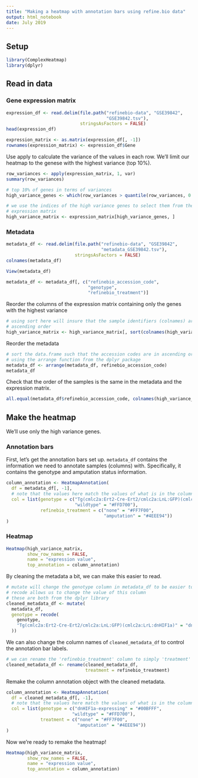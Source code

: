 ```yaml
---
title: "Making a heatmap with annotation bars using refine.bio data"
output: html_notebook
date: July 2019
---
```


## Setup

```r
library(ComplexHeatmap)
library(dplyr)
```

## Read in data

### Gene expression matrix

```r
expression_df <- read.delim(file.path("refinebio-data", "GSE39842", 
                                      "GSE39842.tsv"),
                            stringsAsFactors = FALSE)
head(expression_df)
```

```r
expression_matrix <- as.matrix(expression_df[, -1])
rownames(expression_matrix) <- expression_df$Gene
```

Use apply to calculate the variance of the values in each row.
We'll limit our heatmap to the genese with the highest variance (top 10%).

```r
row_variances <- apply(expression_matrix, 1, var)
summary(row_variances)
```

```r
# top 10% of genes in terms of variances
high_variance_genes <- which(row_variances > quantile(row_variances, 0.9))
```

```r
# we use the indices of the high variance genes to select them from the
# expression matrix
high_variance_matrix <- expression_matrix[high_variance_genes, ]
```

### Metadata

```r
metadata_df <- read.delim(file.path("refinebio-data", "GSE39842", 
                                    "metadata_GSE39842.tsv"),
                          stringsAsFactors = FALSE)
colnames(metadata_df)
```

```r
View(metadata_df)
```

```r
metadata_df <- metadata_df[, c("refinebio_accession_code", 
                               "genotype",
                               "refinebio_treatment")]
```

Reorder the columns of the expression matrix containing only the genes with
the highest variance

```r
# using sort here will insure that the sample identifiers (colnames) are in
# ascending order
high_variance_matrix <- high_variance_matrix[, sort(colnames(high_variance_matrix))]
```

Reorder the metadata

```r
# sort the data.frame such that the accession codes are in ascending order 
# using the arrange function from the dplyr package
metadata_df <- arrange(metadata_df, refinebio_accession_code)
metadata_df
```

Check that the order of the samples is the same in the metadata and the
expression matrix.

```r
all.equal(metadata_df$refinebio_accession_code, colnames(high_variance_matrix))
```

## Make the heatmap

We'll use only the high variance genes.

### Annotation bars

First, let's get the annotation bars set up.
`metadata_df` contains the information we need to annotate samples (columns)
with. 
Specifically, it contains the genotype and amputation status information.

```r
column_annotation <- HeatmapAnnotation(
  df = metadata_df[, -1],
  # note that the values here match the values of what is in the column
  col = list(genotype = c("Tg(cmlc2a:Ert2-Cre-Ert2/cmlc2a:LnL:GFP)(cmlc2a:LrL:dnHIF1a)" = "#00BFFF", 
                          "wildtype" = "#FFD700"),
             refinebio_treatment = c("none" = "#FF7F00",
                                     "amputation" = "#4EEE94"))
)
```

### Heatmap

```r
Heatmap(high_variance_matrix, 
        show_row_names = FALSE,
        name = "expression value",
        top_annotation = column_annotation)
```

By cleaning the metadata a bit, we can make this easier to read. 

```r
# mutate will change the genotype column in metadata_df to be easier to read
# recode allows us to change the value of this column
# these are both from the dplyr library
cleaned_metadata_df <- mutate(
  metadata_df,
  genotype = recode(
    genotype,
    "Tg(cmlc2a:Ert2-Cre-Ert2/cmlc2a:LnL:GFP)(cmlc2a:LrL:dnHIF1a)" = "dnHIF1a-expressing"
  ))
```

We can also change the column names of `cleaned_metadata_df` to control the
annotation bar labels.

```r
# we can rename the 'refinebio_treatment' column to simply 'treatment'
cleaned_metadata_df <- rename(cleaned_metadata_df, 
                              treatment = refinebio_treatment)
```

Remake the column annotation object with the cleaned metadata.

```r
column_annotation <- HeatmapAnnotation(
  df = cleaned_metadata_df[, -1],
  # note that the values here match the values of what is in the column
  col = list(genotype = c("dnHIF1a-expressing" = "#00BFFF", 
                         "wildtype" = "#FFD700"),
             treatment = c("none" = "#FF7F00",
                           "amputation" = "#4EEE94"))
)
```

Now we're ready to remake the heatmap!

```r
Heatmap(high_variance_matrix, 
        show_row_names = FALSE,
        name = "expression value",
        top_annotation = column_annotation)
```
